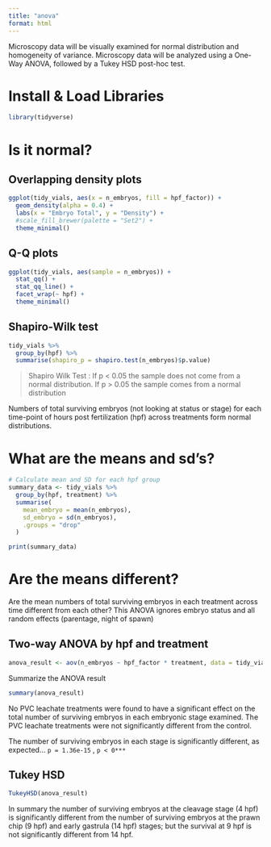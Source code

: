 ```yaml
---
title: "anova"
format: html
---
```


Microscopy data will be visually examined for normal distribution and homogeneity of variance. Microscopy data will be analyzed using a One-Way ANOVA, followed by a Tukey HSD post-hoc test.

# Install & Load Libraries

```r
library(tidyverse)
```

# Is it normal?

## Overlapping density plots

```r
ggplot(tidy_vials, aes(x = n_embryos, fill = hpf_factor)) +
  geom_density(alpha = 0.4) +
  labs(x = "Embryo Total", y = "Density") +
  #scale_fill_brewer(palette = "Set2") +
  theme_minimal()

```

## Q-Q plots

```r
ggplot(tidy_vials, aes(sample = n_embryos)) +
  stat_qq() +
  stat_qq_line() +
  facet_wrap(~ hpf) +
  theme_minimal()

```

## Shapiro-Wilk test

```r
tidy_vials %>%
  group_by(hpf) %>%
  summarise(shapiro_p = shapiro.test(n_embryos)$p.value)
```

> Shapiro Wilk Test : If p \< 0.05 the sample does not come from a normal distribution. If p \> 0.05 the sample comes from a normal distribution

::: callout-important
Numbers of total surviving embryos (not looking at status or stage) for each time-point of hours post fertilization (hpf) across treatments form normal distributions.
:::

# What are the means and sd's?

```r
# Calculate mean and SD for each hpf group
summary_data <- tidy_vials %>%
  group_by(hpf, treatment) %>%
  summarise(
    mean_embryo = mean(n_embryos),
    sd_embryo = sd(n_embryos),
    .groups = "drop"
  )

print(summary_data)
```

# Are the means different?

Are the mean numbers of total surviving embryos in each treatment across time different from each other? 
This ANOVA ignores embryo status and all random effects (parentage, night of spawn)

## Two-way ANOVA by hpf and treatment

```r
anova_result <- aov(n_embryos ~ hpf_factor * treatment, data = tidy_vials)
```

Summarize the ANOVA result

```r
summary(anova_result)
```

::: callout-important
No PVC leachate treatments were found to have a significant effect on the total number of surviving embryos in each embryonic stage examined. The PVC leachate treatments were not significantly different from the control.

The number of surviving embryos in each stage is significantly different, as expected... `p = 1.36e-15` , `p < 0***`
:::

## Tukey HSD

```r
TukeyHSD(anova_result)
```

::: callout-important
In summary the number of surviving embryos at the cleavage stage (4 hpf) is significantly different from the number of surviving embryos at the prawn chip (9 hpf) and early gastrula (14 hpf) stages; but the survival at 9 hpf is not significantly different from 14 hpf.
:::



